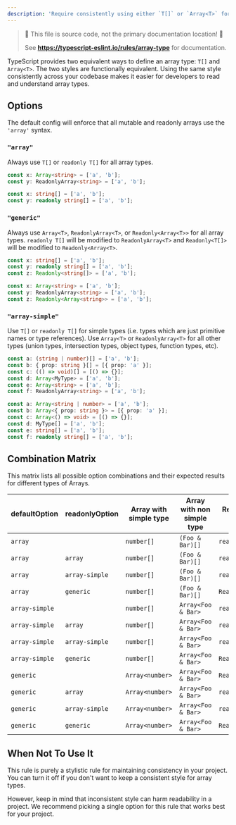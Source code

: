 ```yaml
---
description: 'Require consistently using either `T[]` or `Array<T>` for arrays.'
---
```



> 🛑 This file is source code, not the primary documentation location! 🛑
>
> See **https://typescript-eslint.io/rules/array-type** for documentation.

TypeScript provides two equivalent ways to define an array type: `T[]` and `Array<T>`.
The two styles are functionally equivalent.
Using the same style consistently across your codebase makes it easier for developers to read and understand array types.

## Options

The default config will enforce that all mutable and readonly arrays use the `'array'` syntax.

### `"array"`

Always use `T[]` or `readonly T[]` for all array types.

<Tabs>
<TabItem value="❌ Incorrect">

```ts option='{ "default": "array" }'
const x: Array<string> = ['a', 'b'];
const y: ReadonlyArray<string> = ['a', 'b'];
```

</TabItem>
<TabItem value="✅ Correct">

```ts option='{ "default": "array" }'
const x: string[] = ['a', 'b'];
const y: readonly string[] = ['a', 'b'];
```

</TabItem>
</Tabs>

### `"generic"`

Always use `Array<T>`, `ReadonlyArray<T>`, or `Readonly<Array<T>>` for all array types.
`readonly T[]` will be modified to `ReadonlyArray<T>` and `Readonly<T[]>` will be modified to `Readonly<Array<T>`.

<Tabs>
<TabItem value="❌ Incorrect">

```ts option='{ "default": "generic" }'
const x: string[] = ['a', 'b'];
const y: readonly string[] = ['a', 'b'];
const z: Readonly<string[]> = ['a', 'b'];
```

</TabItem>
<TabItem value="✅ Correct">

```ts option='{ "default": "generic" }'
const x: Array<string> = ['a', 'b'];
const y: ReadonlyArray<string> = ['a', 'b'];
const z: Readonly<Array<string>> = ['a', 'b'];
```

</TabItem>
</Tabs>

### `"array-simple"`

Use `T[]` or `readonly T[]` for simple types (i.e. types which are just primitive names or type references).
Use `Array<T>` or `ReadonlyArray<T>` for all other types (union types, intersection types, object types, function types, etc).

<Tabs>
<TabItem value="❌ Incorrect">

```ts option='{ "default": "array-simple" }'
const a: (string | number)[] = ['a', 'b'];
const b: { prop: string }[] = [{ prop: 'a' }];
const c: (() => void)[] = [() => {}];
const d: Array<MyType> = ['a', 'b'];
const e: Array<string> = ['a', 'b'];
const f: ReadonlyArray<string> = ['a', 'b'];
```

</TabItem>
<TabItem value="✅ Correct">

```ts option='{ "default": "array-simple" }'
const a: Array<string | number> = ['a', 'b'];
const b: Array<{ prop: string }> = [{ prop: 'a' }];
const c: Array<() => void> = [() => {}];
const d: MyType[] = ['a', 'b'];
const e: string[] = ['a', 'b'];
const f: readonly string[] = ['a', 'b'];
```

</TabItem>
</Tabs>

## Combination Matrix

This matrix lists all possible option combinations and their expected results for different types of Arrays.

| defaultOption  | readonlyOption | Array with simple type | Array with non simple type | Readonly array with simple type | Readonly array with non simple type |
| -------------- | -------------- | ---------------------- | -------------------------- | ------------------------------- | ----------------------------------- |
| `array`        |                | `number[]`             | `(Foo & Bar)[]`            | `readonly number[]`             | `readonly (Foo & Bar)[]`            |
| `array`        | `array`        | `number[]`             | `(Foo & Bar)[]`            | `readonly number[]`             | `readonly (Foo & Bar)[]`            |
| `array`        | `array-simple` | `number[]`             | `(Foo & Bar)[]`            | `readonly number[]`             | `ReadonlyArray<Foo & Bar>`          |
| `array`        | `generic`      | `number[]`             | `(Foo & Bar)[]`            | `ReadonlyArray<number>`         | `ReadonlyArray<Foo & Bar>`          |
| `array-simple` |                | `number[]`             | `Array<Foo & Bar>`         | `readonly number[]`             | `ReadonlyArray<Foo & Bar>`          |
| `array-simple` | `array`        | `number[]`             | `Array<Foo & Bar>`         | `readonly number[]`             | `readonly (Foo & Bar)[]`            |
| `array-simple` | `array-simple` | `number[]`             | `Array<Foo & Bar>`         | `readonly number[]`             | `ReadonlyArray<Foo & Bar>`          |
| `array-simple` | `generic`      | `number[]`             | `Array<Foo & Bar>`         | `ReadonlyArray<number>`         | `ReadonlyArray<Foo & Bar>`          |
| `generic`      |                | `Array<number>`        | `Array<Foo & Bar>`         | `ReadonlyArray<number>`         | `ReadonlyArray<Foo & Bar>`          |
| `generic`      | `array`        | `Array<number>`        | `Array<Foo & Bar>`         | `readonly number[]`             | `readonly (Foo & Bar)[]`            |
| `generic`      | `array-simple` | `Array<number>`        | `Array<Foo & Bar>`         | `readonly number[]`             | `ReadonlyArray<Foo & Bar>`          |
| `generic`      | `generic`      | `Array<number>`        | `Array<Foo & Bar>`         | `ReadonlyArray<number>`         | `ReadonlyArray<Foo & Bar>`          |

## When Not To Use It

This rule is purely a stylistic rule for maintaining consistency in your project.
You can turn it off if you don't want to keep a consistent style for array types.

However, keep in mind that inconsistent style can harm readability in a project.
We recommend picking a single option for this rule that works best for your project.
